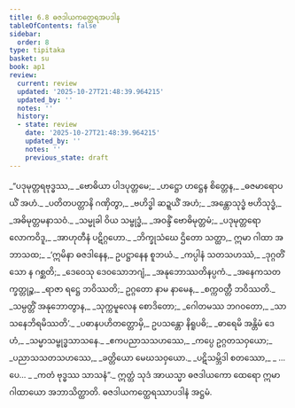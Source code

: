 ```yaml
---
title: 6.8 ဓဇဒါယကတ္ထေရအပဒါန
tableOfContents: false
sidebar:
  order: 8
type: tipitaka
basket: su
book: ap1
review:
  current: review
  updated: '2025-10-27T21:48:39.964215'
  updated_by: ''
  notes: ''
  history:
  - state: review
    date: '2025-10-27T21:48:39.964215'
    updated_by: ''
    notes: ''
    previous_state: draft
---
```



<ReviewStatus review={frontmatter.review} showDetails={true} />

<HypothesisAnnotation frontmatter={frontmatter} />

<DynamicBreadcrumb />

<Division number="57" book="ap1" e="ch" v="20" p="120">

<Paragraph number="1446" type="verses" book="ap1">
_“ပဒုမုတ္တရဗုဒ္ဓဿ,_  
_ဗောဓိယာ ပါဒပုတ္တမေ;_  
_ဟဋ္ဌော ဟဋ္ဌေန စိတ္တေန,_  
_ဓဇမာရောပယိံ အဟံ._  

</Paragraph>

</Division>
<Division number="58" book="ap1" e="ch" v="20" p="120">

<Paragraph number="1447" type="verses" book="ap1">
_ပတိတပတ္တာနိ ဂဏှိတွာ,_  
_ဗဟိဒ္ဓါ ဆဍ္ဍယိံ အဟံ;_  
_အန္တောသုဒ္ဓံ ဗဟိသုဒ္ဓံ,_  
_အဓိမုတ္တမနာသဝံ._  

</Paragraph>

</Division>
<Division number="59" book="ap1" e="ch" v="20" p="120">

<Paragraph number="1448" type="verses" book="ap1">
_သမ္မုခါ ဝိယ သမ္ဗုဒ္ဓံ,_  
_အဝန္ဒိံ ဗောဓိမုတ္တမံ;_  
_ပဒုမုတ္တရော လောကဝိဒူ,_  
_အာဟုတီနံ ပဋိဂ္ဂဟော._  

</Paragraph>

</Division>
<Division number="60" book="ap1" e="ch" v="20" p="120">

<Paragraph number="1449" book="ap1">
_ဘိက္ခုသံဃေ ဌိတော သတ္ထာ,_  
ဣမာ ဂါထာ အဘာသထ;_  
_‘ဣမိနာ ဓဇဒါနေန,_  
ဥပဋ္ဌာနေန စူဘယံ._  

</Paragraph>

</Division>
<Division number="61" book="ap1" e="ch" v="20" p="120">

<Paragraph number="1450" type="verses" book="ap1">
_ကပ္ပါနံ သတသဟဿံ,_  
_ဒုဂ္ဂတိံ သော န ဂစ္ဆတိ;_  
_ဒေဝေသု ဒေဝသောဘဂျံ,_  
_အနုဘောဿတိနပ္ပကံ._  

</Paragraph>

</Division>
<Division number="62" book="ap1" e="ch" v="20" p="121">

<Paragraph number="1451" type="verses" book="ap1">
_အနေကသတက္ခတ္တုဉ္စ,_  
_ရာဇာ ရဋ္ဌေ ဘဝိဿတိ;_  
ဥဂ္ဂတော နာမ နာမေန,_  
_စက္ကဝတ္တီ ဘဝိဿတိ._  

</Paragraph>

</Division>
<Division number="63" book="ap1" e="ch" v="20" p="121">

<Paragraph number="1452" type="verses" book="ap1">
_သမ္ပတ္တိံ အနုဘောတွာန,_  
_သုက္ကမူလေန စောဒိတော;_  
_ဂေါတမဿ ဘဂဝတော,_  
_သာသနေဘိရမိဿတိ’._  

</Paragraph>

</Division>
<Division number="64" book="ap1" e="ch" v="20" p="121">

<Paragraph number="1453" type="verses" book="ap1">
_ပဓာနပဟိတတ္တောမှိ,_  
ဥပသန္တော နိရူပဓိ;_  
_ဓာရေမိ အန္တိမံ ဒေဟံ,_  
_သမ္မာသမ္ဗုဒ္ဓသာသနေ._  

</Paragraph>

</Division>
<Division number="65" book="ap1" e="ch" v="20" p="121">

<Paragraph number="1454" type="verses" book="ap1">
_ဧကပညာသသဟဿေ,_  
_ကပ္ပေ ဥဂ္ဂတသဝှယော;_  
_ပညာသသတသဟဿေ,_  
_ခတ္တိယော မေဃသဝှယော._  

</Paragraph>

</Division>
<Division number="66" book="ap1" e="ch" v="20" p="121">

<Paragraph number="1455" type="verses" book="ap1">
_ပဋိသမ္ဘိဒါ စတဿော,_  
_ …ပေ… _  
_ကတံ ဗုဒ္ဓဿ သာသနံ”._  

</Paragraph>

<Paragraph number="1456" book="ap1">
ဣတ္ထံ သုဒံ အာယသ္မာ ဓဇဒါယကော ထေရော ဣမာ ဂါထာယော အဘာသိတ္ထာတိ.

</Paragraph>
</Division>

<Paragraph number="1457" type="center" book="ap1">
ဓဇဒါယကတ္ထေရဿာပဒါနံ အဋ္ဌမံ.
</Paragraph>